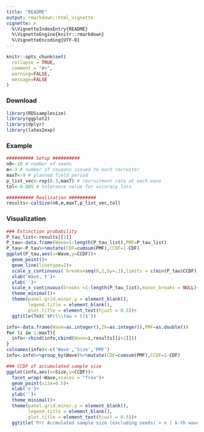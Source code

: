 ```yaml
---
title: "README"
output: rmarkdown::html_vignette
vignette: >
  %\VignetteIndexEntry{README}
  %\VignetteEngine{knitr::rmarkdown}
  %\VignetteEncoding{UTF-8}
---
```


```r
knitr::opts_chunk$set(
  collapse = TRUE,
  comment = "#>",
  warning=FALSE,
  message=FALSE
)
```

### Download

```r
library(RDSsamplesize)
library(ggplot2)
library(dplyr)
library(latex2exp)
```

### Example

```r
########## Setup ##########
n0<-10 # number of seeds
m<-3 # number of coupons issued to each recruiter
maxT<-9 # planned field period
p_list_vec<-rep(0.3,maxT) # recruitment rate at each wave
tol<-0.005 # tolerance value for accuracy loss

########## Realization ##########
results<-calSize(n0,m,maxT,p_list_vec,tol)
```

### Visualization 

```r
### Extinction probability
P_tau_list<-results[[1]]
P_tau<-data.frame(Wave=1:length(P_tau_list),PMF=P_tau_list)
P_tau<-P_tau%>%mutate(CDF=cumsum(PMF),CCDF=1-CDF)
ggplot(P_tau,aes(x=Wave,y=CCDF))+
  geom_point()+
  geom_line(linetype=2)+
  scale_y_continuous( breaks=seq(0,1,by=.1),limits = c(min(P_tau$CCDF),1))+
  xlab('Wave, t')+
  ylab('')+
  scale_x_continuous(breaks =1:length(P_tau_list),minor_breaks = NULL)+
  theme_minimal()+
  theme(panel.grid.minor.y = element_blank(),
        legend.title = element_blank(),
        plot.title = element_text(hjust = 0.5))+
  ggtitle(TeX('$Pr(\\tau > t)$'))


```


```r
info<-data.frame(Wave=as.integer(),Zk=as.integer(),PMF=as.double())
for (i in 1:maxT){
  info<-rbind(info,cbind(Wave=i,results[[i+1]]))
}
colnames(info)<-c('Wave','Size','PMF')
info<-info%>%group_by(Wave)%>%mutate(CDF=cumsum(PMF),CCDF=1-CDF)

### CCDF of accumulated sample size 
ggplot(info,aes(x=Size,y=CCDF))+
  facet_wrap(~Wave,scales = "free")+
  geom_point(size=0.5)+
  xlab('n')+
  ylab('')+
  theme_minimal()+
  theme(panel.grid.minor.y = element_blank(),
        legend.title = element_blank(),
        plot.title = element_text(hjust = 0.5))+
  ggtitle('Pr( Accmulated sample size (excluding seeds) > n | k-th wave)')




```
